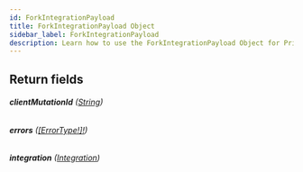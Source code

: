 ```yaml
---
id: ForkIntegrationPayload
title: ForkIntegrationPayload Object
sidebar_label: ForkIntegrationPayload
description: Learn how to use the ForkIntegrationPayload Object for Prismatic's API.
---
```


## Return fields

###### <b>clientMutationId</b> ([String](api/schema/scalar/String.mdx))

###### <b>errors</b> ([[ErrorType!]!](api/schema/object/ErrorType.mdx))

###### <b>integration</b> ([Integration](api/schema/object/Integration.mdx))
